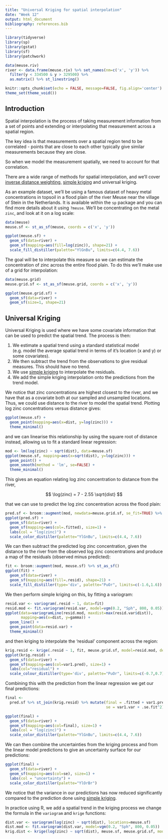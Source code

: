 ```yaml
---
title: "Universal Kriging for spatial interpolation"
date: "Week 12"
output: html_document
bibliography: references.bib
---
```


```r
library(tidyverse)
library(sp)
library(gstat)
library(sf)
library(patchwork)

data(meuse.riv)
river <- data.frame(meuse.riv) %>% set_names(nm=c('x', 'y')) %>%
  filter(y < 334500 & y > 329500) %>%
  as.matrix() %>% st_linestring()

knitr::opts_chunk$set(echo = FALSE, message=FALSE, fig.align='center')
theme_set(theme_void())
```

## Introduction

Spatial interpolation is the process of taking measurement information from a set of points and extending or interpolating that measurement across a spatial region.

The key idea is that measurements over a spatial region tend to be correlated - points that are close to each other typically give similar measurements because they are close.

So when we model the measurement spatially, we need to account for that correlation.

There are a wide range of methods for spatial interpolation, and we'll cover [inverse distance weighting](week12_idw.html), [simple kriging](week12_simple_kriging.html) and universal kriging.

As an example dataset, we'll be using a famous dataset of heavy metal concentrations in topsoil in a flood plain of the river Meuse near the village of Stein in the Netherlands. It is available within the `sp` package and you can find more details about it using `?meuse`. We'll be concentrating on the metal `zinc`, and look at it on a log scale:

```r
data(meuse)
meuse.sf <- st_as_sf(meuse, coords = c('x', 'y'))

ggplot(meuse.sf) +
  geom_sf(data=river) +
  geom_sf(mapping=aes(fill=log(zinc)), shape=21) +
  scale_fill_distiller(palette="YlGnBu", limits=c(4.4, 7.6))
```

The goal will be to interpolate this measure so we can estimate the concentration of zinc across the entire flood plain. To do this we'll make use of a grid for interpolation:

```r
data(meuse.grid)
meuse.grid.sf <- st_as_sf(meuse.grid, coords = c('x', 'y'))

ggplot(meuse.grid.sf) +
  geom_sf(data=river) +
  geom_sf(size=1, shape=21)
```

## Universal Kriging

Universal Kriging is used where we have some covariate information that can be used to predict the spatial trend. The process is then:

1. We estimate a spatial trend using a standard statistical model (e.g. model the average spatial trend in terms of it's location (x and y) or some covariates).
2. We then subtract the trend from the observations to give residual measures. This should have no trend.
3. We use [simple kriging](week12_simple_kriging.html) to interpolate the residuals.
4. We add the simple kriging interpolation onto the predictions from the trend model.

We notice that zinc concentrations are highest closest to the river, and we have that as a covariate both at our sampled and unsampled locations. Thus, we could use distance to the river to model the spatial trend. Plotting log zinc concentrations versus distance gives:

```r
ggplot(meuse.sf) +
  geom_point(mapping=aes(x=dist, y=log(zinc))) +
  theme_minimal()
```

and we can linearise this relationship by using the square root of distance instead, allowing us to fit a standard linear regression:

```r
mod <- lm(log(zinc) ~ sqrt(dist), data=meuse.sf)
ggplot(meuse.sf, mapping=aes(x=sqrt(dist), y=log(zinc))) +
  geom_point() +
  geom_smooth(method = 'lm', se=FALSE) +
  theme_minimal()
```

This gives an equation relating log zinc concentration to distance from the river,

$$
\log(zinc) = 7 - 2.55 \sqrt{dist}
$$

that we can use to predict the log zinc concentration across the flood plain:

```r
pred.sf <- broom::augment(mod, newdata=meuse.grid.sf, se_fit=TRUE) %>% st_as_sf()
ggplot(pred.sf) +
  geom_sf(data=river) +
  geom_sf(mapping=aes(col=.fitted), size=1) +
  labs(col = "log(zinc)") +
  scale_color_distiller(palette="YlGnBu", limits=c(4.4, 7.6))
```

We can then subtract the predicted log zinc concentration, given the distance to the river from the observed log zinc concentrations and produce a map of the residuals (observed minus predicted):

```r
fit <- broom::augment(mod, meuse.sf) %>% st_as_sf()
ggplot(fit) +
  geom_sf(data=river) +
  geom_sf(mapping=aes(fill=.resid), shape=21) +
  scale_fill_distiller(type='div', palette="PuOr", limits=c(-1.6,1.6))
```

We then perform simple kriging on this, by fitting a variogram:

```r
resid.var <- variogram(.resid ~ 1, data=fit)
resid.mod <- fit.variogram(resid.var, model=vgm(0.2, "Sph", 800, 0.05))
ggplot(data=variogramLine(resid.mod, maxdist=max(resid.var$dist)),
       mapping=aes(x=dist, y=gamma)) +
  geom_line() +
  geom_point(data=resid.var) +
  theme_minimal()
```

and then kriging to interpolate the 'residual' component across the region:

```r
krig.resid <- krige(.resid ~ 1, fit, meuse.grid.sf, model=resid.mod, debug.level=0)
ggplot(krig.resid) +
  geom_sf(data=river) +
  geom_sf(mapping=aes(col=var1.pred), size=1) +
  labs(col="residual") +
  scale_colour_distiller(type='div', palette="PuOr", limits=c(-0.7,0.7))
```

Combining this with the prediction from the linear regression we get our final predictions:

```r
final <-
  pred.sf %>% st_join(krig.resid) %>% mutate(final = .fitted + var1.pred,
                                             se = var1.var + .se.fit^2)

ggplot(final) +
  geom_sf(data=river) +
  geom_sf(mapping=aes(col=final), size=1) +
  labs(col = "log(zinc)") +
  scale_color_distiller(palette="YlGnBu", limits=c(4.4, 7.6))
```

We can then combine the uncertainties from the kriging process and from the linear model predictions to give an uncertainty surface for our predictions:

```r
ggplot(final) +
  geom_sf(data=river) +
  geom_sf(mapping=aes(col=se), size=1) +
  labs(col = "uncertainty") +
  scale_color_distiller(palette="YlOrBr")
```

We notice that the variance in our predictions has now reduced significantly compared to the prediction done using [simple kriging](week12_simple_kriging.html).

In practice using R, we add a spatial trend in the kriging process we change the formula in the `variogram` and `krige` functions:

```r
dist.var <- variogram(log(zinc) ~ sqrt(dist), locations=meuse.sf)
dist.mod <- fit.variogram(dist.var, model=vgm(0.2, "Sph", 800, 0.05))
krig.dist <- krige(log(zinc) ~ sqrt(dist), meuse.sf, meuse.grid.sf, model=dist.mod)
```
